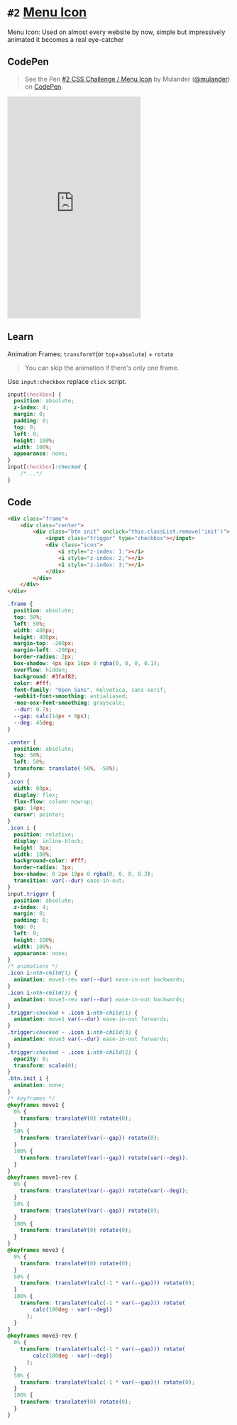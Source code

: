 
<Meta />

# `#2` [Menu Icon](https://100dayscss.com/days/2/)

Menu Icon: Used on almost every website by now, simple but impressively animated it becomes a real eye-catcher

## CodePen

> See the Pen [#2 CSS Challenge / Menu Icon](https://codepen.io/mulander/pen/PoxVxzK)
> by Mulander ([@mulander](https://codepen.io/mulander))
> on [CodePen](https://codepen.io).

<iframe
  height="500"
  className="w-full my-10 bg-gray-200"
  scrolling="no"
  title=" #2 CSS Challenge / Menu Icon"
  src="https://codepen.io/mulander/embed/PoxVxzK?default-tab=html%2Cresult"
  frameBorder="no"
  loading="lazy"
  allowtransparency="true"
  allowFullScreen={true}
></iframe>

## Learn

Animation Frames: `transformY`(or `top`+`absolute`) + `rotate`
> You can skip the animation if there's only one frame.

Use `input:checkbox` replace `click` script.

```css
input[checkbox] {
  position: absolute;
  z-index: 4;
  margin: 0;
  padding: 0;
  top: 0;
  left: 0;
  height: 100%;
  width: 100%;
  appearance: none;
}
input[checkbox]:checked {
    /*...*/
}
```

## Code

```html
<div class="frame">
    <div class="center">
        <div class="btn init" onclick="this.classList.remove('init')">
            <input class="trigger" type="checkbox"></input>
            <div class="icon">
                <i style="z-index: 1;"></i>
                <i style="z-index: 2;"></i>
                <i style="z-index: 3;"></i>
            </div>
        </div>
    </div>
</div>
```

```css
.frame {
  position: absolute;
  top: 50%;
  left: 50%;
  width: 400px;
  height: 400px;
  margin-top: -200px;
  margin-left: -200px;
  border-radius: 2px;
  box-shadow: 4px 8px 16px 0 rgba(0, 0, 0, 0.1);
  overflow: hidden;
  background: #3faf82;
  color: #fff;
  font-family: "Open Sans", Helvetica, sans-serif;
  -webkit-font-smoothing: antialiased;
  -moz-osx-font-smoothing: grayscale;
  --dur: 0.7s;
  --gap: calc(14px + 8px);
  --deg: 45deg;
}

.center {
  position: absolute;
  top: 50%;
  left: 50%;
  transform: translate(-50%, -50%);
}
.icon {
  width: 80px;
  display: flex;
  flex-flow: column nowrap;
  gap: 14px;
  cursor: pointer;
}
.icon i {
  position: relative;
  display: inline-block;
  height: 8px;
  width: 100%;
  background-color: #fff;
  border-radius: 3px;
  box-shadow: 0 2px 10px 0 rgba(0, 0, 0, 0.3);
  transition: var(--dur) ease-in-out;
}
input.trigger {
  position: absolute;
  z-index: 4;
  margin: 0;
  padding: 0;
  top: 0;
  left: 0;
  height: 100%;
  width: 100%;
  appearance: none;
}
/* animations */
.icon i:nth-child(1) {
  animation: move1-rev var(--dur) ease-in-out backwards;
}
.icon i:nth-child(3) {
  animation: move3-rev var(--dur) ease-in-out backwards;
}
.trigger:checked + .icon i:nth-child(1) {
  animation: move1 var(--dur) ease-in-out forwards;
}
.trigger:checked ~ .icon i:nth-child(3) {
  animation: move3 var(--dur) ease-in-out forwards;
}
.trigger:checked ~ .icon i:nth-child(2) {
  opacity: 0;
  transform: scale(0);
}
.btn.init i {
  animation: none;
}
/* keyframes */
@keyframes move1 {
  0% {
    transform: translateY(0) rotate(0);
  }
  50% {
    transform: translateY(var(--gap)) rotate(0);
  }
  100% {
    transform: translateY(var(--gap)) rotate(var(--deg));
  }
}
@keyframes move1-rev {
  0% {
    transform: translateY(var(--gap)) rotate(var(--deg));
  }
  50% {
    transform: translateY(var(--gap)) rotate(0);
  }
  100% {
    transform: translateY(0) rotate(0);
  }
}
@keyframes move3 {
  0% {
    transform: translateY(0) rotate(0);
  }
  50% {
    transform: translateY(calc(-1 * var(--gap))) rotate(0);
  }
  100% {
    transform: translateY(calc(-1 * var(--gap))) rotate(
        calc(180deg - var(--deg))
      );
  }
}
@keyframes move3-rev {
  0% {
    transform: translateY(calc(-1 * var(--gap))) rotate(
        calc(180deg - var(--deg))
      );
  }
  50% {
    transform: translateY(calc(-1 * var(--gap))) rotate(0);
  }
  100% {
    transform: translateY(0) rotate(0);
  }
}
```
